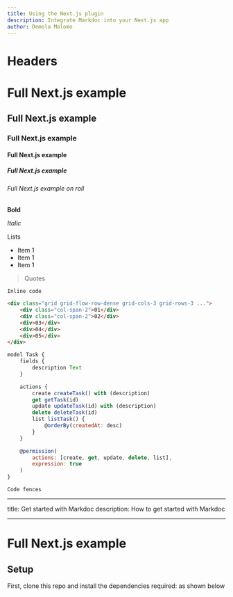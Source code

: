 ```yaml
---
title: Using the Next.js plugin
description: Integrate Markdoc into your Next.js app
author: Demola Malomo
---
```


# Headers

# Full Next.js example

## Full Next.js example

### Full Next.js example

#### Full Next.js example

##### Full Next.js example

###### Full Next.js example on roll

**Bold**

_Italic_

Lists

-   Item 1
-   Item 1
-   Item 1

> Quotes

`Inline code`

```html
<div class="grid grid-flow-row-dense grid-cols-3 grid-rows-3 ...">
	<div class="col-span-2">01</div>
	<div class="col-span-2">02</div>
	<div>03</div>
	<div>04</div>
	<div>05</div>
</div>
```

```js
model Task {
    fields {
        description Text
    }

    actions {
        create createTask() with (description)
        get getTask(id)
        update updateTask(id) with (description)
        delete deleteTask(id)
        list listTask() {
            @orderBy(createdAt: desc)
        }
    }

    @permission(
        actions: [create, get, update, delete, list],
        expression: true
    )
}
```

```
Code fences
```

---

title: Get started with Markdoc
description: How to get started with Markdoc

---

# Full Next.js example

## Setup

First, clone this repo and install the dependencies required: as shown below
